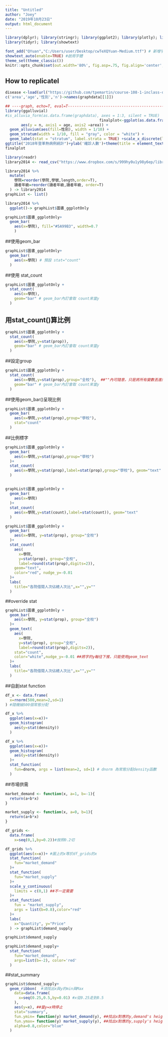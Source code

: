 ```yaml
---
title: "Untitled"
author: "Joey"
date: "2019年10月23日"
output: html_document
---
```


```r
library(dplyr); library(stringr); library(ggplot2); library(plotly); library(lubridate); library(readr);
library(tidyr); library(showtext)

font_add("QYuan","C:/Users/user/Desktop/cwTeXQYuan-Medium.ttf") # 新增字體
showtext_auto(enable=TRUE) #啟用字體
theme_set(theme_classic())
knitr::opts_chunk$set(out.width='80%', fig.asp=.75, fig.align='center', fig.showtext=T)
```


## How to replicatel
```r
disease <-load(url("https://github.com/tpemartin/course-108-1-inclass-datavisualization/blob/master/%E4%BD%9C%E5%93%81%E5%B1%95%E7%A4%BA/homework3/graphData_homework3_005.Rda?raw=true"))
c('area','age','性別','n')->names(graphdata[[1]])
```

```r
## ----graph, echo=T, eval=T-----------------------------------------------
library(ggalluvial)
#is_alluvia_form(as.data.frame(graphdata), axes = 1:3, silent = TRUE)
                                          finalplot<-ggplot(as.data.frame(graphdata),
       aes(y = n, axis1 = age, axis2 =area)) +
  geom_alluvium(aes(fill=性別), width = 1/10) +
  geom_stratum(width = 1/10, fill = "gray", color = "white") +
  geom_label(stat = "stratum", label.strata = TRUE) +scale_x_discrete(limits = c("age", "area"), expand = c(.1, .1)) +scale_fill_brewer(type = "qual", palette = "Set2")+
ggtitle("2018年登革熱病例統計")+ylab('確診人數')+theme(title = element_text(family ="QYuan" ))
finalplot                                                                    

```

```r
library(readr)
library2014 <- read_csv("https://www.dropbox.com/s/999hy0u1y98y6ep/library2014.csv?dl=1")

library2014 %>%
  mutate(
    學院=reorder(學院,學號,length,order=T),
    讀者年級=reorder(讀者年級,讀者年級, order=T)
  ) -> library2014
graphList <- list()

library2014 %>% 
  ggplot()-> graphList$圖書_ggplotOnly

graphList$圖書_ggplotOnly+
  geom_bar(
    aes(x=學院), fill="#5A99B3", width=0.7
    )
```

##使用geom_bar
```r
graphList$圖書_ggplotOnly+
  geom_bar(
    aes(x=學院) # 預設 stat="count"
  )
```

##使用 stat_count

```r
graphList$圖書_ggplotOnly +
  stat_count(
    aes(x=學院), 
    geom="bar" # geom_bar內訂會取 count來當y
  )
```

## 用stat_count()算比例
```r
graphList$圖書_ggplotOnly +
  stat_count(
    aes(x=學院,y=stat(prop)), 
    geom="bar" # geom_bar內訂會取 count來當y
  )
```

##設定group
```r
graphList$圖書_ggplotOnly +
  stat_count(
    aes(x=學院,y=stat(prop),group="全校"),  ##""內可隨意，只是將所有變數丟進同一個group
    geom="bar" # geom_bar內訂會取 count來當y
  )
```

##使用geom_bar()呈現比例
```r
graphList$圖書_ggplotOnly +
  geom_bar(
    aes(x=學院,y=stat(prop),group="學校"),
    stat="count"
  )
```

##比例標字

```r
graphList$圖書_ggplotOnly +
  geom_bar(
    aes(x=學院,y=stat(prop),group="學校")
  )+
  stat_count(
    aes(x=學院,y=stat(prop),label=stat(prop),group="學校"), geom="text"
  )
```


##
```r
graphList$圖書_ggplotOnly +
  geom_bar(
    aes(x=學院)
  )+
  stat_count(
    aes(x=學院,y=stat(count),label=stat(count)), geom="text"
  )
```

```r
graphList$圖書_ggplotOnly +
  geom_bar(
    aes(x=學院, y=stat(prop), group="全校") 
  )+
  stat_count(
    aes(
      x=學院,
      y=stat(prop), group="全校",
      label=round(stat(prop),digits=2)),
    geom="text",
    color="red", nudge_y=-0.01
  )+
  labs(
    title="各院借閱人次佔總人次比",x="",y=""
  )
```

##override stat
```r
graphList$圖書_ggplotOnly +
  geom_bar(
    aes(x=學院, y=stat(prop), group="全校") 
  )+
  geom_text(
    aes(
      x=學院,
      y=stat(prop), group="全校",
      label=round(stat(prop),digits=2)),
    stat="count",
    color="white",nudge_y=-0.01 ##將字的y軸往下推，只能使用geom_text
  )+
  labs(
    title="各院借閱人次佔總人次比",x="",y=""
  )
```

##自創stat function
```r
df_x <- data.frame(
  x=rnorm(500,mean=2,sd=1)
) #隨機抽500個常態分配
```

```r
df_x %>%
  ggplot(aes(x=x))+
  geom_histogram(
    aes(y=stat(density))
  )
```

```r
df_x %>%
  ggplot(aes(x=x))+
  geom_histogram(
    aes(y=stat(density))
  )+
  stat_function(
    fun=dnorm, args = list(mean=2, sd=1) # dnorm 為常態分配density函數
  )
```

##市場供需
```r
market_demand <- function(x, a=1, b=-1){
  return(a+b*x)
}

market_supply <- function(x, a=0, b=1){
  return(a+b*x)
}

df_grids <- 
  data.frame(
    x=seq(0,1,by=0.2))#按照0.2切
```


```r
df_grids %>%
  ggplot(aes(x=x))+ #圖上的x等於df_grids的x
  stat_function(
    fun="market_demand"
  )+
  stat_function(
    fun="market_supply"
  )+
  scale_y_continuous(
    limits = c(0,1) ##不一定需要
  )+
  stat_function(
    fun = "market_supply",
    args = list(b=0.8),color="red"
  )+
  labs(
    x="Quantity", y="Price"
  ) -> graphList$demand_supply

graphList$demand_supply
```

```r
graphList$demand_supply+
  stat_function(
    fun="market_demand",
    args=list(b=-2), color='red'
  )
```

##stat_summary
```r
graphList$demand_supply+
  geom_ribbon(  #須找出x與y的min與Max
    data=data.frame(
      x=seq(0.25,0.5,by=0.01) #x從0.25走到0.5
    ),
    aes(y=x), ##當y=x時停止
    stat="summary", 
    fun.ymin= function(y) market_demand(y), ##找出x對應的y,demand's height
    fun.ymax= function(y) market_supply(y), ##找出x對應的y,supply's height
    alpha=0.8,color="blue"
  )
```

